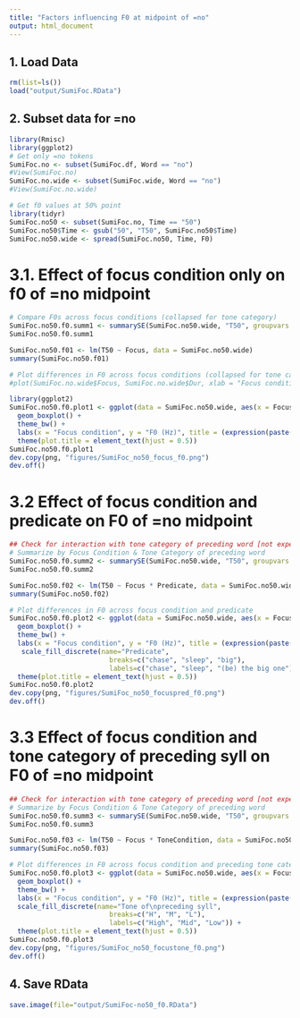 ```yaml
---
title: "Factors influencing F0 at midpoint of =no"
output: html_document
---
```


## 1. Load Data
```r
rm(list=ls())
load("output/SumiFoc.RData")
```

## 2. Subset data for =no
```r
library(Rmisc)
library(ggplot2)
# Get only =no tokens
SumiFoc.no <- subset(SumiFoc.df, Word == "no")
#View(SumiFoc.no)
SumiFoc.no.wide <- subset(SumiFoc.wide, Word == "no")
#View(SumiFoc.no.wide)

# Get f0 values at 50% point
library(tidyr)
SumiFoc.no50 <- subset(SumiFoc.no, Time == "50")
SumiFoc.no50$Time <- gsub("50", "T50", SumiFoc.no50$Time)
SumiFoc.no50.wide <- spread(SumiFoc.no50, Time, F0)
```

# 3.1. Effect of focus condition only on f0 of =no midpoint
```r
# Compare F0s across focus conditions (collapsed for tone category)
SumiFoc.no50.f0.summ1 <- summarySE(SumiFoc.no50.wide, "T50", groupvars = "Focus", na.rm = TRUE)
SumiFoc.no50.f0.summ1

SumiFoc.no50.f01 <- lm(T50 ~ Focus, data = SumiFoc.no50.wide)
summary(SumiFoc.no50.f01)

# Plot differences in F0 across focus conditions (collapsed for tone category)
#plot(SumiFoc.no.wide$Focus, SumiFoc.no.wide$Dur, xlab = "Focus condition", ylab = "F0 (ms)", main = expression(paste("F0 of ", italic("=no"), " by focus condition")))

library(ggplot2)
SumiFoc.no50.f0.plot1 <- ggplot(data = SumiFoc.no50.wide, aes(x = Focus, fill = Focus, y = T50)) +
  geom_boxplot() +
  theme_bw() +
  labs(x = "Focus condition", y = "F0 (Hz)", title = (expression(paste("F0 at midpoint of ", italic("=no"), ", by focus condition")))) +
  theme(plot.title = element_text(hjust = 0.5))
SumiFoc.no50.f0.plot1
dev.copy(png, "figures/SumiFoc_no50_focus_f0.png")
dev.off()
```

# 3.2 Effect of focus condition and predicate on F0 of =no midpoint
```r
## Check for interaction with tone category of preceding word [not expected]
# Summarize by Focus Condition & Tone Category of preceding word
SumiFoc.no50.f0.summ2 <- summarySE(SumiFoc.no50.wide, "T50", groupvars = c("Focus", "Predicate"), na.rm = TRUE)
SumiFoc.no50.f0.summ2

SumiFoc.no50.f02 <- lm(T50 ~ Focus * Predicate, data = SumiFoc.no50.wide)
summary(SumiFoc.no50.f02)

# Plot differences in F0 across focus condition and predicate
SumiFoc.no50.f0.plot2 <- ggplot(data = SumiFoc.no50.wide, aes(x = Focus, fill = Predicate,  y = T50)) +
  geom_boxplot() +
  theme_bw() +
  labs(x = "Focus condition", y = "F0 (Hz)", title = (expression(paste("F0 at midpoint of ", italic("=no"), ", by focus condition and predicate")))) +
   scale_fill_discrete(name="Predicate",
                         breaks=c("chase", "sleep", "big"),
                         labels=c("chase", "sleep", "(be) the big one")) +
  theme(plot.title = element_text(hjust = 0.5))
SumiFoc.no50.f0.plot2
dev.copy(png, "figures/SumiFoc_no50_focuspred_f0.png")
dev.off()
```

# 3.3 Effect of focus condition and tone category of preceding syll on F0 of =no midpoint
```r
## Check for interaction with tone category of preceding word [not expected]
# Summarize by Focus Condition & Tone Category of preceding word
SumiFoc.no50.f0.summ3 <- summarySE(SumiFoc.no50.wide, "T50", groupvars = c("Focus", "ToneCondition"), na.rm = TRUE)
SumiFoc.no50.f0.summ3

SumiFoc.no50.f03 <- lm(T50 ~ Focus * ToneCondition, data = SumiFoc.no50.wide)
summary(SumiFoc.no50.f03)

# Plot differences in F0 across focus condition and preceding tone category
SumiFoc.no50.f0.plot3 <- ggplot(data = SumiFoc.no50.wide, aes(x = Focus, fill = ToneCondition,  y = T50)) +
  geom_boxplot() +
  theme_bw() +
  labs(x = "Focus condition", y = "F0 (Hz)", title = (expression(paste("F0 at midpoint of ", italic("=no"), ", by focus condition and tone category of preceding syllable")))) +
  scale_fill_discrete(name="Tone of\npreceding syll",
                         breaks=c("H", "M", "L"),
                         labels=c("High", "Mid", "Low")) +
  theme(plot.title = element_text(hjust = 0.5))
SumiFoc.no50.f0.plot3
dev.copy(png, "figures/SumiFoc_no50_focustone_f0.png")
dev.off()
```

## 4. Save RData
```r
save.image(file="output/SumiFoc-no50_f0.RData")
```
